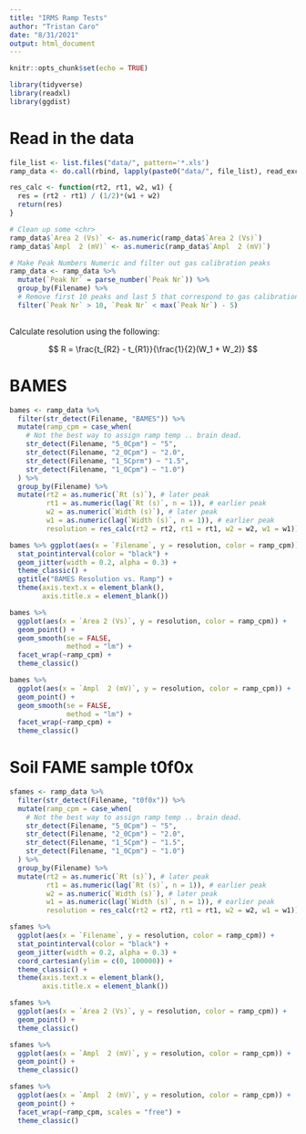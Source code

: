 ```yaml
---
title: "IRMS Ramp Tests"
author: "Tristan Caro"
date: "8/31/2021"
output: html_document
---
```


```r
knitr::opts_chunk$set(echo = TRUE)
```

```r
library(tidyverse)
library(readxl)
library(ggdist)
```

# Read in the data
```r
file_list <- list.files("data/", pattern='*.xls')
ramp_data <- do.call(rbind, lapply(paste0("data/", file_list), read_excel))

res_calc <- function(rt2, rt1, w2, w1) {
  res = (rt2 - rt1) / (1/2)*(w1 + w2)
  return(res)
}

# Clean up some <chr>
ramp_data$`Area 2 (Vs)` <- as.numeric(ramp_data$`Area 2 (Vs)`)
ramp_data$`Ampl  2 (mV)` <- as.numeric(ramp_data$`Ampl  2 (mV)`)

# Make Peak Numbers Numeric and filter out gas calibration peaks
ramp_data <- ramp_data %>%
  mutate(`Peak Nr` = parse_number(`Peak Nr`)) %>% 
  group_by(Filename) %>% 
  # Remove first 10 peaks and last 5 that correspond to gas calibration
  filter(`Peak Nr` > 10, `Peak Nr` < max(`Peak Nr`) - 5)
  
```

Calculate resolution using the following:

$$
R = \frac{t_{R2} - t_{R1}}{\frac{1}{2}(W_1 + W_2)}
$$

# BAMES
```r
bames <- ramp_data %>% 
  filter(str_detect(Filename, "BAMES")) %>% 
  mutate(ramp_cpm = case_when(
    # Not the best way to assign ramp temp .. brain dead.
    str_detect(Filename, "5_0Cpm") ~ "5",
    str_detect(Filename, "2_0Cpm") ~ "2.0",
    str_detect(Filename, "1_5Cprm") ~ "1.5",
    str_detect(Filename, "1_0Cpm") ~ "1.0")
  ) %>% 
  group_by(Filename) %>% 
  mutate(rt2 = as.numeric(`Rt (s)`), # later peak
         rt1 = as.numeric(lag(`Rt (s)`, n = 1)), # earlier peak
         w2 = as.numeric(`Width (s)`), # later peak
         w1 = as.numeric(lag(`Width (s)`, n = 1)), # earlier peak
         resolution = res_calc(rt2 = rt2, rt1 = rt1, w2 = w2, w1 = w1))
```

```r
bames %>% ggplot(aes(x = `Filename`, y = resolution, color = ramp_cpm)) +
  stat_pointinterval(color = "black") +
  geom_jitter(width = 0.2, alpha = 0.3) +
  theme_classic() +
  ggtitle("BAMES Resolution vs. Ramp") +
  theme(axis.text.x = element_blank(),
        axis.title.x = element_blank())
```

```r
bames %>%
  ggplot(aes(x = `Area 2 (Vs)`, y = resolution, color = ramp_cpm)) +
  geom_point() +
  geom_smooth(se = FALSE,
              method = "lm") +
  facet_wrap(~ramp_cpm) +
  theme_classic()
```

```r
bames %>%
  ggplot(aes(x = `Ampl  2 (mV)`, y = resolution, color = ramp_cpm)) +
  geom_point() +
  geom_smooth(se = FALSE,
              method = "lm") +
  facet_wrap(~ramp_cpm) +
  theme_classic()
```


# Soil FAME sample t0f0x


```r
sfames <- ramp_data %>% 
  filter(str_detect(Filename, "t0f0x")) %>% 
  mutate(ramp_cpm = case_when(
    # Not the best way to assign ramp temp .. brain dead.
    str_detect(Filename, "5_0Cpm") ~ "5",
    str_detect(Filename, "2_0Cpm") ~ "2.0",
    str_detect(Filename, "1_5Cpm") ~ "1.5",
    str_detect(Filename, "1_0Cpm") ~ "1.0")
  ) %>% 
  group_by(Filename) %>% 
  mutate(rt2 = as.numeric(`Rt (s)`), # later peak
         rt1 = as.numeric(lag(`Rt (s)`, n = 1)), # earlier peak
         w2 = as.numeric(`Width (s)`), # later peak
         w1 = as.numeric(lag(`Width (s)`, n = 1)), # earlier peak
         resolution = res_calc(rt2 = rt2, rt1 = rt1, w2 = w2, w1 = w1))
```


```r
sfames %>% 
  ggplot(aes(x = `Filename`, y = resolution, color = ramp_cpm)) +
  stat_pointinterval(color = "black") +
  geom_jitter(width = 0.2, alpha = 0.3) +
  coord_cartesian(ylim = c(0, 100000)) +
  theme_classic() +
  theme(axis.text.x = element_blank(),
        axis.title.x = element_blank())
```

```r
sfames %>%
  ggplot(aes(x = `Area 2 (Vs)`, y = resolution, color = ramp_cpm)) +
  geom_point() +
  theme_classic()
```

```r
sfames %>%
  ggplot(aes(x = `Ampl  2 (mV)`, y = resolution, color = ramp_cpm)) +
  geom_point() +
  theme_classic()
```


```r
sfames %>%
  ggplot(aes(x = `Ampl  2 (mV)`, y = resolution, color = ramp_cpm)) +
  geom_point() +
  facet_wrap(~ramp_cpm, scales = "free") +
  theme_classic()
```










